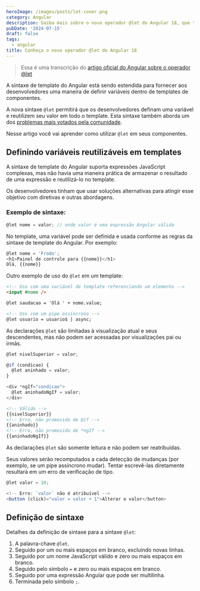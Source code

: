 ```yaml
---
heroImage: /images/posts/let-cover.png
category: Angular
description: Saiba mais sobre o novo operador @let do Angular 18, que traz uma nova forma de definir variáveis dentro de um componente.
pubDate: '2024-07-15'
draft: false
tags:
  - angular
title: Conheça o novo operador @let do Angular 18
---
```



> Essa é uma transcrição do [artigo oficial do Angular sobre o operador @let](https://blog.angular.dev/introducing-let-in-angular-686f9f383f0f)

A sintaxe de template do Angular está sendo estendida para fornecer aos desenvolvedores uma maneira de definir variáveis dentro de templates de componentes.

A nova sintaxe `@let` permitirá que os desenvolvedores definam uma variável e reutilizem seu valor em todo o template. Esta sintaxe também aborda um dos [problemas mais votados pela comunidade](https://github.com/angular/angular/issues/15280x).

Nesse artigo você vai aprender como utilizar `@let` em seus componentes.

> <EmbedYtVideo src='https://www.youtube.com/embed/3bnmqfHxV4Y?si=3YykUhk-JQgPUcQm' />

## Definindo variáveis reutilizáveis em templates

A sintaxe de template do Angular suporta expressões JavaScript complexas, mas não havia uma maneira prática de armazenar o resultado de uma expressão e reutilizá-lo no template.

Os desenvolvedores tinham que usar soluções alternativas para atingir esse objetivo com diretivas e outras abordagens.

### Exemplo de sintaxe:

```typescript
@let nome = valor; // onde valor é uma expressão Angular válida
```

No template, uma variável pode ser definida e usada conforme as regras da sintaxe de template do Angular. Por exemplo:

```typescript
@let nome = 'Frodo';
<h1>Painel de controle para {{nome}}</h1>
Olá, {{nome}}
```

Outro exemplo de uso do `@let` em um template:

```html
<!-- Uso com uma variável de template referenciando um elemento -->
<input #nome />

@let saudacao = 'Olá ' + nome.value;

<!-- Uso com um pipe assíncrono -->
@let usuario = usuario$ | async;
```

As declarações `@let` são limitadas à visualização atual e seus descendentes, mas não podem ser acessadas por visualizações pai ou irmãs.

```typescript
@let nivelSuperior = valor;

@if (condicao) {
  @let aninhado = valor;
}

<div *ngIf="condicao">
  @let aninhadoNgIf = valor;
</div>
```

```html
<!-- Válido -->
{{nivelSuperior}}
<!-- Erro, não promovido de @if -->
{{aninhado}}
<!-- Erro, não promovido de *ngIf -->
{{aninhadoNgIf}}
```

As declarações `@let` são somente leitura e não podem ser reatribuídas.

Seus valores serão recomputados a cada detecção de mudanças (por exemplo, se um pipe assíncrono mudar). Tentar escrevê-las diretamente resultará em um erro de verificação de tipo.

```typescript
@let valor = 10;

<!-- Erro: `valor` não é atribuível -->
<button (click)="valor = valor + 1">Alterar o valor</button>
```

## Definição de sintaxe

Detalhes da definição de sintaxe para a sintaxe `@let`:

1. A palavra-chave `@let`.
2. Seguido por um ou mais espaços em branco, excluindo novas linhas.
3. Seguido por um nome JavaScript válido e zero ou mais espaços em branco.
4. Seguido pelo símbolo `=` e zero ou mais espaços em branco.
5. Seguido por uma expressão Angular que pode ser multilinha.
6. Terminada pelo símbolo `;`.
